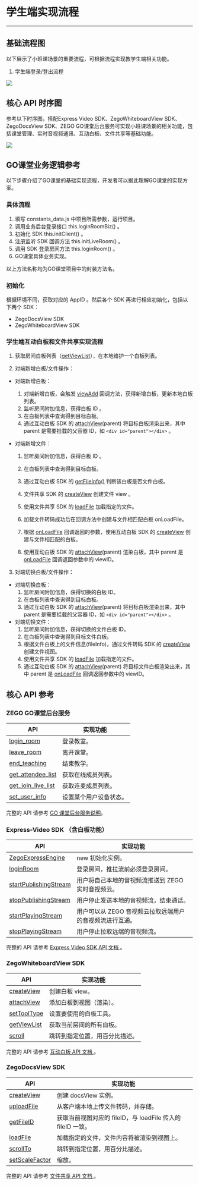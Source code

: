 # 学生端实现流程
---

## 基础流程图
以下展示了小班课场景的重要流程，可根据流程实现教学生端相关功能。

1. 学生端登录/登出流程

<Frame width="512" height="auto" caption=""><img src="https://storage.zego.im/sdk-doc/Pics/Common/GoClass/studentLogin.png" /></Frame>

## 核心 API 时序图
参考以下时序图，搭配Express Video SDK、ZegoWhiteboardView SDK、ZegoDocsView SDK、ZEGO GO课堂后台服务可实现小班课场景的相关功能，包括课堂管理、实时音视频通讯、互动白板、文件共享等基础功能。

<Frame width="512" height="auto" caption=""><img src="https://storage.zego.im/sdk-doc/Pics/GoClass/UMLs/SmallClass_Web_zh.png" /></Frame>

## GO课堂业务逻辑参考
以下步骤介绍了GO课堂的基础实现流程，开发者可以据此理解GO课堂的实现方案。

### 具体流程
1. 填写 constants_data.js 中项目所需参数，运行项目。
2. 调用业务后台登录接口 this.loginRoomBiz() 。
3. 初始化 SDK this.initClient() 。
4. 注册监听 SDK 回调方法 this.initLiveRoom() 。
5. 调用 SDK 登录房间方法 this.loginRoom() 。
6. GO课堂具体业务实现。


<Note title="Note">

 
以上方法名称均为GO课堂项目中的封装方法名。
</Note>



### 初始化

根据环境不同，获取对应的 AppID 。然后各个 SDK 再进行相应初始化，包括以下两个 SDK：

- ZegoDocsView SDK
- ZegoWhiteboardView SDK

### 学生端互动白板和文件共享实现流程

1. 获取房间白板列表（[getViewList](https://doc-zh.zego.im/article/api?doc=WhiteBoardView_API~javascript_web~class~ZegoExpressEngine#get-view-list)），在本地维护一个白板列表。

2. 对端新增白板/文件操作：

- 对端新增白板：

  1. 对端新增白板，会触发 [viewAdd](https://doc-zh.zego.im/article/api?doc=WhiteBoardView_API~javascript_web~interface~ZegoEvent#view-add) 回调方法，获得新增白板，更新本地白板列表。
  2. 监听房间附加信息，获得白板 ID 。
  3. 在白板列表中查询得到目标白板。
  4. 通过互动白板 SDK 的 [attachView](https://doc-zh.zego.im/article/api?doc=WhiteBoardView_API~javascript_web~class~ZegoExpressEngine#attach-view)(parent) 将目标白板渲染出来，其中 parent 是需要挂载的父容器 ID，如 `<div id="parent"></div>` 。

- 对端新增文件：

   1. 监听房间附加信息，获得白板 ID 。

   2. 在白板列表中查询得到目标白板。

   3. 通过互动白板 SDK 的 [getFileInfo()](https://doc-zh.zego.im/article/api?doc=WhiteBoardView_API~javascript_web~interface~ZegoWhiteboardView#get-file-info) 判断该白板是否文件白板。

   4. 文件共享 SDK 的 [createView](https://doc-zh.zego.im/article/api?doc=DocsView_API~javascript_web~class~ZegoExpressDocs#create-view) 创建文件 view 。

   5. 使用文件共享 SDK 的 [loadFile](https://doc-zh.zego.im/article/api?doc=DocsView_API~javascript_web~interface~ZegoDocsView#load-file) 加载指定的文件。

   6. 加载文件转码成功后在回调方法中创建与文件相匹配白板 onLoadFile。

   7. 根据 [onLoadFile](https://doc-zh.zego.im/article/api?doc=DocsView_API~javascript_web~interface~ZegoEvent#on-load-file) 回调返回的参数，使用互动白板 SDK 的 [createView](https://doc-zh.zego.im/article/api?doc=WhiteBoardView_API~javascript_web~class~ZegoExpressEngine#create-view) 创建与文件相匹配的白板。

   8. 使用互动白板 SDK 的 [attachView](https://doc-zh.zego.im/article/api?doc=WhiteBoardView_API~javascript_web~class~ZegoExpressEngine#attach-view)(parent) 渲染白板，其中 parent 是 [onLoadFile](https://doc-zh.zego.im/article/api?doc=DocsView_API~javascript_web~interface~ZegoEvent#on-load-file) 回调返回参数中的 viewID。      

3. 对端切换白板/文件操作：

- 对端切换白板：
  1. 监听房间附加信息，获得切换的白板 ID。
  2. 在白板列表中查询得到目标白板。
  3. 通过互动白板 SDK 的 [attachView](https://doc-zh.zego.im/article/api?doc=WhiteBoardView_API~javascript_web~class~ZegoExpressEngine#attach-view)(parent) 将目标白板渲染出来，其中 parent 是需要挂载的父容器 ID，如 `<div id="parent"></div>` 。
- 对端切换文件：
  1. 监听房间附加信息，获得切换的文件白板 ID。
  2. 在白板列表中查询得到目标文件白板。
  3. 根据文件白板上的文件信息(fileInfo)，通过文件转码 SDK 的 [createView](https://doc-zh.zego.im/article/api?doc=WhiteBoardView_API~javascript_web~class~ZegoExpressEngine#create-view) 创建文件视图。
  4. 使用文件共享 SDK 的 [loadFile](https://doc-zh.zego.im/article/api?doc=DocsView_API~javascript_web~interface~ZegoDocsView#load-file) 加载指定的文件。
  5. 通过互动白板 SDK 的 [attachView](https://doc-zh.zego.im/article/api?doc=WhiteBoardView_API~javascript_web~class~ZegoExpressEngine#attach-view)(parent) 将目标文件白板渲染出来，其中 parent 是 [onLoadFile](https://doc-zh.zego.im/article/api?doc=DocsView_API~javascript_web~interface~ZegoEvent#on-load-file) 回调返回参数中的 viewID。

## 核心 API 参考

### ZEGO GO课堂后台服务
 
|API|实现功能|
|-|-|
|[login_room ](https://doc-zh.zego.im/article/5904)| 登录教室。|
|[leave_room ](https://doc-zh.zego.im/article/5910)|离开课堂。|
|[end_teaching ](https://doc-zh.zego.im/article/5911)|结束教学。|
|[get_attendee_list ](https://doc-zh.zego.im/article/5905)|获取在线成员列表。|
|[get_join_live_list ](https://doc-zh.zego.im/article/5906)|获取连麦成员列表。|
|[set_user_info ](https://doc-zh.zego.im/article/5908)|设置某个用户设备状态。|

<Note title="Note">

 
完整的 API 请参考 [GO 课堂后台服务说明](https://doc-zh.zego.im/article/5370)。
</Note>

### Express-Video SDK （含白板功能）

|API|实现功能|
|-|-|
|[ZegoExpressEngine ](https://doc-zh.zego.im/article/api?doc=Express_Video_SDK_API~javascript_web~class~ZegoExpressEngine)|new 初始化实例。|
|[loginRoom ](https://doc-zh.zego.im/article/api?doc=Express_Video_SDK_API~javascript_web~class~ZegoExpressEngine#login-room)|登录房间，推拉流前必须登录房间。|
|[startPublishingStream ](https://doc-zh.zego.im/article/api?doc=Express_Video_SDK_API~javascript_web~class~ZegoExpressEngine#start-publishing-stream)|用户将自己本地的音视频流推送到 ZEGO 实时音视频云。|
|[stopPublishingStream ](https://doc-zh.zego.im/article/api?doc=Express_Video_SDK_API~javascript_web~class~ZegoExpressEngine#stop-publishing-stream)|用户停止发送本地的音视频流，结束通话。|
|[startPlayingStream ](https://doc-zh.zego.im/article/api?doc=Express_Video_SDK_API~javascript_web~class~ZegoExpressEngine#start-playing-stream)|用户可以从 ZEGO 音视频云拉取远端用户的音视频流进行互通。|
|[stopPlayingStream ](https://doc-zh.zego.im/article/api?doc=Express_Video_SDK_API~javascript_web~class~ZegoExpressEngine#stop-playing-stream)|用户停止拉取远端的音视频流。|

<Note title="Note">

 
完整的 API 请参考 [Express Video SDK API 文档 ](/zh/api?doc=Express_Video_SDK_API~javascript_web~class)。
</Note>


### ZegoWhiteboardView SDK

|API|实现功能|
|-|-|
|[createView](/zh/api?doc=WhiteBoardView_API~Javascript_web~class~ZegoExpressEngine&jumpType=route#create-view)|创建白板 view。|
|[attachView](/zh/api?doc=WhiteBoardView_API~Javascript_web~class~ZegoExpressEngine&jumpType=route#attach-view)|添加白板到视图（渲染）。|
|[setToolType](https://doc-zh.zego.im/article/api?doc=WhiteBoardView_API~javascript_web~interface~ZegoWhiteboardView#set-tool-type)|设置要使用的白板工具。|
|[getViewList](/zh/api?doc=WhiteBoardView_API~Javascript_web~class~ZegoExpressEngine&jumpType=route#get-view-list)|获取当前房间的所有白板。|
|[scroll](https://doc-zh.zego.im/article/api?doc=WhiteBoardView_API~javascript_web~interface~ZegoWhiteboardView#scroll)|跳转到指定位置，用百分比描述。|

<Note title="Note">

 
完整的 API 请参考 [互动白板 API 文档 ](/zh/api?doc=WhiteBoardView_API~javascript_web~class)。
</Note>

### ZegoDocsView SDK

|API|实现功能|
|-|-|
|[createView](/zh/api?doc=DocsView_API~Javascript_web~class~ZegoExpressDocs#create-view)| 创建 docsView 实例。|
|[uploadFile](/zh/api?doc=DocsView_API~Javascript_web~class~ZegoExpressDocs#upload-file)| 从客户端本地上传文件转码，并存储。|
|[getFileID](https://doc-zh.zego.im/article/api?doc=DocsView_API~javascript_web~interface~ZegoDocsView#get-file-id)| 获取当前视图对应的 fileID，与 loadFile 传入的 fileID 一致。|
|[loadFile](https://doc-zh.zego.im/article/api?doc=DocsView_API~javascript_web~interface~ZegoDocsView#load-file)|加载指定的文件，文件内容将被渲染到视图上。|
|[scrollTo](https://doc-zh.zego.im/article/api?doc=DocsView_API~javascript_web~interface~ZegoDocsView#scroll-to)|跳转到指定位置，用百分比描述。|
|[setScaleFactor](https://doc-zh.zego.im/article/api?doc=DocsView_API~javascript_web~interface~ZegoDocsView#set-scale-factor)|缩放。|

<Note title="Note">

 
完整的 API 请参考 [文件共享 API 文档 ](https://doc-zh.zego.im/article/api?doc=DocsView_API~javascript_web~class)。
</Note>
